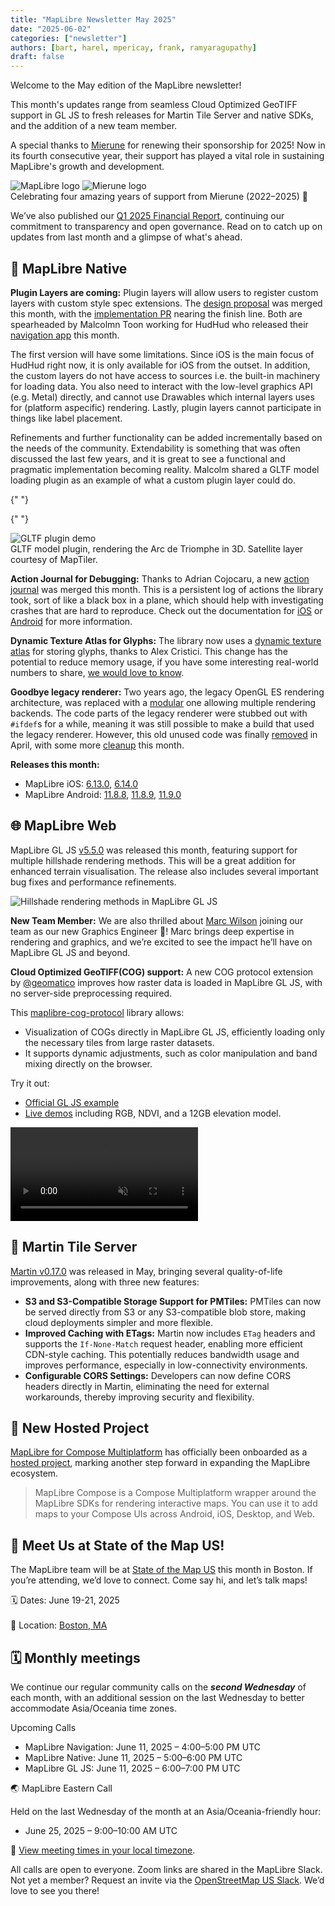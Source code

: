 ```yaml
---
title: "MapLibre Newsletter May 2025"
date: "2025-06-02"
categories: ["newsletter"]
authors: [bart, harel, mpericay, frank, ramyaragupathy]
draft: false
---
```



Welcome to the May edition of the MapLibre newsletter!

This month's updates range from seamless Cloud Optimized GeoTIFF support in GL JS to fresh releases for Martin Tile Server and native SDKs, and the addition of a new team member.

A special thanks to [Mierune](https://www.mierune.co.jp/) for renewing their sponsorship for 2025! Now in its fourth consecutive year, their support has played a vital role in sustaining MapLibre's growth and development.

<div
  style={{
    backgroundColor: "white",
    padding: "2rem",
    border: "10px solid #cfd8dc",
    borderRadius: "0",
    marginBottom: "3rem",
    display: "flex",
    justifyContent: "center",
    alignItems: "center",
    gap: "2rem",
    flexWrap: "nowrap",
    overflow: "hidden",
    flexDirection: "column",
  }}
>
  <div
    style={{
      display: "flex",
      justifyContent: "center",
      alignItems: "center",
      gap: "2rem",
      flexWrap: "nowrap",
      width: "100%",
    }}
  >
    <Image
      src={maplibreLogo}
      alt="MapLibre logo"
      style={{
        width: "40%",
        maxWidth: "300px",
        height: "auto",
        objectFit: "contain",
      }}
    />
    <Image
      src={mieruneLogo}
      alt="Mierune logo"
      style={{
        width: "40%",
        maxWidth: "330px",
        height: "auto",
        objectFit: "contain",
      }}
    />
  </div>
  <div
    style={{
      marginTop: "1rem",
      fontSize: "1rem",
      textAlign: "center",
      color: "#263238",
      fontStyle: "italic",
    }}
  >
    Celebrating four amazing years of support from Mierune (2022–2025) 🙌
  </div>
</div>

We’ve also published our <a href="about/reports/Financial-Report-Q1-2025.pdf" target="_blank">Q1 2025 Financial Report</a>, continuing our commitment to transparency and open governance.
Read on to catch up on updates from last month and a glimpse of what's ahead.

## 📱 MapLibre Native

**Plugin Layers are coming:** Plugin layers will allow users to register custom layers with custom style spec extensions. The [design proposal](https://github.com/maplibre/maplibre-native/blob/main/design-proposals/2025-05-08-plugin-layers.md) was merged this month, with the [implementation PR](https://github.com/maplibre/maplibre-native/pull/3430) nearing the finish line. Both are spearheaded by Malcolmn Toon working for HudHud who released their [navigation app](https://apps.apple.com/us/app/hudhud-maps/id6477774492) this month.

The first version will have some limitations. Since iOS is the main focus of HudHud right now, it is only available for iOS from the outset. In addition, the custom layers do not have access to sources i.e. the built-in machinery for loading data. You also need to interact with the low-level graphics API (e.g. Metal) directly, and cannot use Drawables which internal layers uses for (platform aspecific) rendering. Lastly, plugin layers cannot participate in things like label placement.

Refinements and further functionality can be added incrementally based on the needs of the community. Extendability is something that was often discussed the last few years, and it is great to see a functional and pragmatic implementation becoming reality. Malcolm shared a GLTF model loading plugin as an example of what a custom plugin layer could do.

{" "}

{" "}

<div
  style={{
    display: "flex",
    flexDirection: "column",
    alignItems: "center",
    marginTop: "1rem",
    marginBottom: "1rem",
  }}
>
  <img
    src="https://github.com/user-attachments/assets/a6789d4e-7734-4f57-b41b-0c15b55e79d5"
    alt="GLTF plugin demo"
    style={{
      width: "40%",
      height: "auto",
      maxHeight: "550px",
      objectFit: "contain",
    }}
  />
  <div
    style={{
      fontStyle: "italic",
      fontSize: "0.95rem",
      textAlign: "center",
      marginTop: "0.5rem",
      color: "#444",
    }}
  >
    GLTF model plugin, rendering the Arc de Triomphe in 3D. Satellite layer
    courtesy of MapTiler.
  </div>
</div>

**Action Journal for Debugging:** Thanks to Adrian Cojocaru, a new [action journal](https://github.com/maplibre/maplibre-native/commit/08eb760acdf88692139cc9d777ed95074662387e) was merged this month. This is a persistent log of actions the library took, sort of like a black box in a plane, which should help with investigating crashes that are hard to reproduce. Check out the documentation for [iOS](https://maplibre.org/maplibre-native/ios/latest/documentation/maplibre-native-for-ios/actionjournalexample) or [Android](https://maplibre.org/maplibre-native/android/examples/observability/action-journal/) for more information.

**Dynamic Texture Atlas for Glyphs:** The library now uses a [dynamic texture atlas](https://github.com/maplibre/maplibre-native/pull/3198) for storing glyphs, thanks to Alex Cristici. This change has the potential to reduce memory usage, if you have some interesting real-world numbers to share, [we would love to know](https://github.com/maplibre/maplibre-native/discussions/categories/show-and-tell).

**Goodbye legacy renderer:** Two years ago, the legacy OpenGL ES rendering architecture, was replaced with a [modular](https://github.com/maplibre/maplibre-native/blob/main/design-proposals/2022-10-27-rendering-modularization.md) one allowing multiple rendering backends. The code parts of the legacy renderer were stubbed out with `#ifdef`s for a while, meaning it was still possible to make a build that used the legacy renderer. However, this old unused code was finally [removed](https://github.com/maplibre/maplibre-native/pull/3384) in April, with some more [cleanup](https://github.com/maplibre/maplibre-native/pull/3469) this month.

**Releases this month:**

- MapLibre iOS: [6.13.0](https://github.com/maplibre/maplibre-native/releases/tag/ios-v6.13.0), [6.14.0](https://github.com/maplibre/maplibre-native/releases/tag/ios-v6.14.0)
- MapLibre Android: [11.8.8](https://github.com/maplibre/maplibre-native/releases/tag/android-v11.8.8), [11.8.9](https://github.com/maplibre/maplibre-native/releases/tag/android-v11.8.9), [11.9.0](https://github.com/maplibre/maplibre-native/releases/tag/android-v11.9.0)

## 🌐 MapLibre Web

MapLibre GL JS [v5.5.0](https://github.com/maplibre/maplibre-gl-js/releases/tag/v5.5.0) was released this month, featuring support for multiple hillshade rendering methods. This will be a great addition for enhanced terrain visualisation. The release also includes several important bug fixes and performance refinements.

<div
  style={{
    display: "flex",
    justifyContent: "center",
    marginTop: "1rem",
    marginBottom: "1rem",
  }}
>
  <img
    src="https://maplibre.org/maplibre-style-spec/assets/hillshade_methods.png"
    alt="Hillshade rendering methods in MapLibre GL JS"
    style={{ width: "80%", height: "auto" }}
  />
</div>

**New Team Member:** We are also thrilled about <a href="https://github.com/mwilsnd" target="_blank">Marc Wilson</a> joining our team as our new Graphics Engineer 🎉! Marc brings deep expertise in rendering and graphics, and we’re excited to see the impact he’ll have on MapLibre GL JS and beyond.

**Cloud Optimized GeoTIFF(COG) support:** A new COG protocol extension by [@geomatico](https://github.com/geomatico) improves how raster data is loaded in MapLibre GL JS, with no server-side preprocessing required.

This [maplibre-cog-protocol](https://github.com/geomatico/maplibre-cog-protocol) library allows:

- Visualization of COGs directly in MapLibre GL JS, efficiently loading only the necessary tiles from large raster datasets.
- It supports dynamic adjustments, such as color manipulation and band mixing directly on the browser.

Try it out:

- [Official GL JS example](https://maplibre.org/maplibre-gl-js/docs/examples/add-cog/)
- [Live demos](https://labs.geomatico.es/maplibre-cog-protocol) including RGB, NDVI, and a 12GB elevation model.

<div
  style={{
    display: "flex",
    justifyContent: "center",
    marginTop: "1rem",
    marginBottom: "2rem",
  }}
>
  <video
    src="https://github.com/user-attachments/assets/350dd072-43d7-4077-bfec-04db561988f4"
    controls
    autoPlay
    muted
    loop
    playsInline
    style={{
      width: "80%",
      maxWidth: "720px",
      borderRadius: "0.5rem",
      boxShadow: "0 4px 12px rgba(0,0,0,0.1)",
    }}
  />
</div>

## 🧱 Martin Tile Server

[Martin v0.17.0](https://github.com/maplibre/martin/releases/tag/v0.17.0) was released in May, bringing several quality-of-life improvements, along with three new features:

- **S3 and S3-Compatible Storage Support for PMTiles:** PMTiles can now be served directly from S3 or any S3-compatible blob store, making cloud deployments simpler and more flexible.
- **Improved Caching with ETags:** Martin now includes `ETag` headers and supports the `If-None-Match` request header, enabling more efficient CDN-style caching. This potentially reduces bandwidth usage and improves performance, especially in low-connectivity environments.
- **Configurable CORS Settings:** Developers can now define CORS headers directly in Martin, eliminating the need for external workarounds, thereby improving
  security and flexibility.

## 🧩 New Hosted Project

[MapLibre for Compose Multiplatform](https://github.com/maplibre/maplibre-compose) has officially been onboarded as a [hosted project](https://github.com/maplibre/maplibre/issues/441), marking another step forward in expanding the MapLibre ecosystem.

> MapLibre Compose is a Compose Multiplatform wrapper around the MapLibre SDKs for rendering interactive maps. You can use it to add maps to your Compose UIs across Android, iOS, Desktop, and Web.

## 👥 Meet Us at State of the Map US!

The MapLibre team will be at [State of the Map US](https://openstreetmap.us/events/state-of-the-map-us/2025/) this month in Boston. If you’re attending, we’d love to connect. Come say hi, and let’s talk maps!

🗓️ Dates: June 19-21, 2025 <br></br>
📍 Location: [Boston, MA](https://www.openstreetmap.org/relation/2315704)

## 🗓️ Monthly meetings

We continue our regular community calls on the _**second Wednesday**_ of each month, with an additional session on the last Wednesday to better accommodate Asia/Oceania time zones.

Upcoming Calls

- MapLibre Navigation: June 11, 2025 – 4:00–5:00 PM UTC
- MapLibre Native: June 11, 2025 – 5:00–6:00 PM UTC
- MapLibre GL JS: June 11, 2025 – 6:00–7:00 PM UTC

🌏 MapLibre Eastern Call

Held on the last Wednesday of the month at an Asia/Oceania-friendly hour:

- June 25, 2025 – 9:00–10:00 AM UTC

🔗 [View meeting times in your local timezone](https://notime.zone/OS-7DlXOuSRSd).

All calls are open to everyone. Zoom links are shared in the MapLibre Slack.
Not yet a member? Request an invite via the [OpenStreetMap US Slack](https://slack.openstreetmap.us/).
We’d love to see you there!
